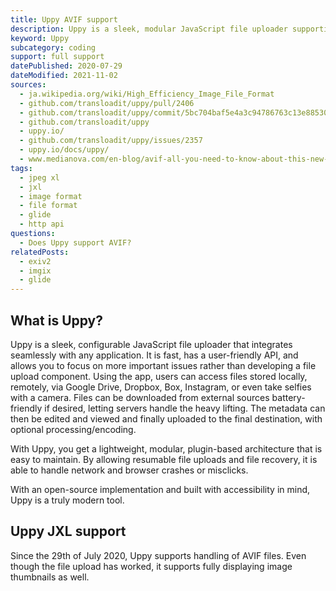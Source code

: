 ```yaml
---
title: Uppy AVIF support
description: Uppy is a sleek, modular JavaScript file uploader supporting AVIF.
keyword: Uppy
subcategory: coding
support: full support
datePublished: 2020-07-29
dateModified: 2021-11-02
sources:
  - ja.wikipedia.org/wiki/High_Efficiency_Image_File_Format
  - github.com/transloadit/uppy/pull/2406
  - github.com/transloadit/uppy/commit/5bc704baf5e4a3c94786763c13e885301cc7bc36
  - github.com/transloadit/uppy
  - uppy.io/
  - github.com/transloadit/uppy/issues/2357
  - uppy.io/docs/uppy/
  - www.medianova.com/en-blog/avif-all-you-need-to-know-about-this-new-image-file-format/
tags:
  - jpeg xl
  - jxl
  - image format
  - file format
  - glide
  - http api
questions:
  - Does Uppy support AVIF?
relatedPosts:
  - exiv2
  - imgix
  - glide
---
```


## What is Uppy?

Uppy is a sleek, configurable JavaScript file uploader that integrates seamlessly with any application. It is fast, has a user-friendly API, and allows you to focus on more important issues rather than developing a file upload component. Using the app, users can access files stored locally, remotely, via Google Drive, Dropbox, Box, Instagram, or even take selfies with a camera. Files can be downloaded from external sources battery-friendly if desired, letting servers handle the heavy lifting. The metadata can then be edited and viewed and finally uploaded to the final destination, with optional processing/encoding.

With Uppy, you get a lightweight, modular, plugin-based architecture that is easy to maintain. By allowing resumable file uploads and file recovery, it is able to handle network and browser crashes or misclicks.

With an open-source implementation and built with accessibility in mind, Uppy is a truly modern tool.

## Uppy JXL support

Since the 29th of July 2020, Uppy supports handling of AVIF files. Even though the file upload has worked, it supports fully displaying image thumbnails as well.
